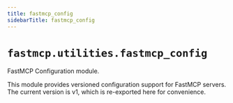 ```yaml
---
title: fastmcp_config
sidebarTitle: fastmcp_config
---
```


# `fastmcp.utilities.fastmcp_config`


FastMCP Configuration module.

This module provides versioned configuration support for FastMCP servers.
The current version is v1, which is re-exported here for convenience.

